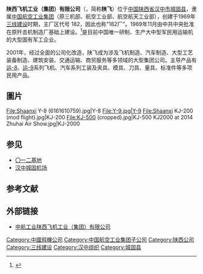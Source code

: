 {{Coord|33.141791|107.198925|type:landmark_scale:15000|display=title}}

{{Infobox company
|name  = 陕西飞机工业集团<br />Shaanxi Aircraft Corporation
|logo  = <!-- 檔案不存在 Shanfei logo 2.png ，可從英文維基百科取得 -->
|logo_size = 300px
|type  = [[國有企業|國有企業]]
|fate = 與[[西安飛機工業集團|西安飛機工業集團]]合併
|successor = [[西安飛機工業集團|西安飛機工業集團]]
|foundation  = {{Start date and age|1969}}<ref name=shanfei>{{cite web|script-title=zh:今日陕飞|url=http://www.shanfei.com/article.asp?id=712|archive-url=https://web.archive.org/web/20110627222517/http://www.shanfei.com/article.asp?id=712|dead-url=yes|archive-date=27 June 2011|website=Official website of Shaanxi Aircraft Corporation|accessdate=1 January 2015|language=zh}}</ref>
|location  = {{CHN}} [[陝西省|陝西省]][[漢中市|漢中市]]
|area_served = 
|key_people  = 李广兴<small>（[[董事长|董事长]]、[[总经理|总经理]]）</small><br />姚建国<small>（[[党委书记|党委书记]]）</small><ref>{{cite web|script-title=zh:集团领导|url=http://www.shanfei.com/article.asp?id=715|website=Official website of Shaanxi Aircraft Corporation|accessdate=1 January 2015|language=zh|deadurl=yes|archiveurl=https://archive.is/20150101154714/http://www.shanfei.com/article.asp?id=715|archivedate=1 January 2015|df=}}</ref>
|industry  = [[國防工業|國防工業]]
|products  = [[軍用飛機|軍用飛機]]、[[運輸機|運輸機]]
|assets = [[Chinese_yuan|CN￥]]5 billion<ref name=shanfei /> 
|parent = [[中國航空工業集團|中國航空工業集團]]
|num_employees  = 10000<ref name=shanfei /> 
|homepage  = [http://www.shanfei.com/ www.shanfei.com]
|footnotes =
}}
'''陕西飞机工业（集团）有限公司'''（{{lang-en|Shaanxi Aircraft Corporation}}，简称'''陕飞'''）位于[[中国|中国]][[陕西省|陕西省]][[汉中市|汉中市]][[城固县|城固县]]，隶属[[中国航空工业集团|中国航空工业集团]]（原三机部、航空工业部、航空航天工业部），创建于1969年[[三线建设|三线建设]]时期，主厂区代号 182，因此也称“182厂”。1969年11月由中共中央批准在原歼击机制造厂基础上建设。<ref>{{cite book |title =汉中地区志，第二册|author =郭鹏|date =2005年8月 |language = zh-hans |publisher =三秦出版社|isbn=7-80628-957-7 |accessdate =2009年2月}}</ref>是目前中国唯一研制、生产大中型军民用运输机的大型国有军工企业。

2001年，经过全面的公司化改造，陕飞成为涉及飞机制造、汽车制造、大型工艺装备制造、建筑安装、交通运输、商贸服务等多领域的大型集团公司。主导产品有[[运-8|运-8]]、[[运-9|运-9]]系列飞机、汽车系列工装及夹具、模具、刀具、量具、标准件等多项民用产品。

==圖片==
<gallery>
File:Shaanxi Y-8 (6161610759).jpg|Y-8
File:Y-9.jpg|Y-9
File:Shaanxi KJ-200 (mod flight).jpg|KJ-200
File:KJ-500 (cropped).jpg|KJ-500
KJ2000 at 2014 Zhuhai Air Show.jpg|KJ-2000
</gallery>

== 参见 ==
*[[〇一二基地|〇一二基地]]
*[[汉中城固机场|汉中城固机场]]

== 参考文献 ==
{{Reflist}}

== 外部链接 ==
*[http://www.saic.avic.com/index.html 中航工业陕西飞机工业（集团）有限公司] {{Wayback|url=http://www.saic.avic.com/index.html |date=20180627183419 }}

{{中国十二大军工集团}}
{{DEFAULTSORT:Shaanxi}}
[[Category:中國飛機公司|Category:中國飛機公司]]
[[Category:中国航空工业集团子公司|Category:中国航空工业集团子公司]]
[[Category:陕西公司|Category:陕西公司]]
[[Category:三线建设|Category:三线建设]]
[[Category:汉中组织|Category:汉中组织]]
[[Category:城固县|Category:城固县]]